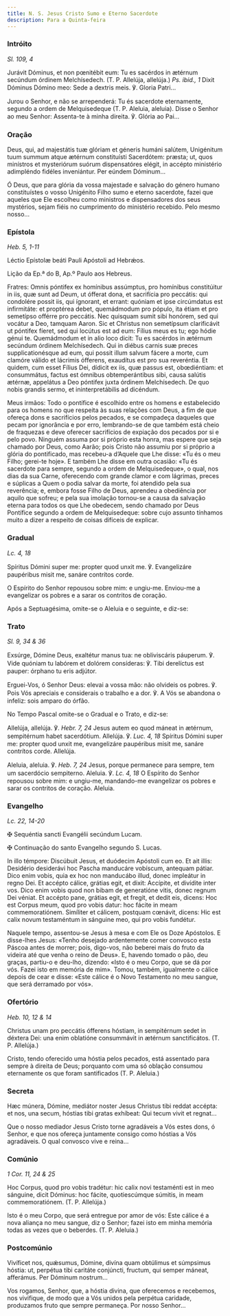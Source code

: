 ```yaml
---
title: N. S. Jesus Cristo Sumo e Eterno Sacerdote
description: Para a Quinta-feira
---
```


### Intróito

<em>Sl. 109, 4</em>

<div class="side-by-side not-content">

Jurávit Dóminus, et non pœnitébit eum: Tu es sacérdos in ætérnum secúndum órdinem Melchísedech. (T. P. Allelúja, allelúja.) <em>Ps. ibid., 1</em> Dixit Dóminus Dómino meo: Sede a dextris meis. ℣. Gloria Patri...

Jurou o Senhor, e não se arrependerá: Tu és sacerdote eternamente, segundo a ordem de Melquisedeque (T. P. Aleluia, aleluia). Disse o Senhor ao meu Senhor: Assenta-te à minha direita. ℣. Glória ao Pai...

</div>

### Oração

<div class="side-by-side not-content">

Deus, qui, ad majestátis tuæ glóriam et géneris humáni salútem, Unigénitum tuum summum atque ætérnum constituísti Sacerdótem: præsta; ut, quos minístros et mysteriórum suórum dispensatóres elégit, in accépto ministério adimpléndo fidéles inveniántur. Per eúndem Dóminum...

Ó Deus, que para glória da vossa majestade e salvação do género humano constituístes o vosso Unigénito Filho sumo e eterno sacerdote, fazei que aqueles que Ele escolheu como ministros e dispensadores dos seus mystérios, sejam fiéis no cumprimento do ministério recebido. Pelo mesmo nosso...

</div>

### Epístola

<em>Heb. 5, 1-11</em>

<div class="side-by-side not-content">

Léctio Epístolæ beáti Pauli Apóstoli ad Hebrǽos.

Lição da Ep.ª do B, Ap.º Paulo aos Hebreus.

Fratres: Omnis póntifex ex homínibus assúmptus, pro homínibus constitúitur in iis, quæ sunt ad Deum, ut ófferat dona, et sacrifícia pro peccátis: qui condolére possit iis, qui ígnorant, et errant: quóniam et ipse circúmdatus est infirmitáte: et proptérea debet, quemádmodum pro pópulo, ita étiam et pro semetípso offérre pro peccátis. Nec quisquam sumit sibi honórem, sed qui vocátur a Deo, tamquam Aaron. Sic et Christus non semetípsum clarificávit ut póntifex fíeret, sed qui locútus est ad eum: Fílius meus es tu; ego hódie génui te. Quemádmodum et in alio loco dicit: Tu es sacérdos in ætérnum secúndum órdinem Melchísedech. Qui in diébus carnis suæ preces supplicationésque ad eum, qui possit illum salvum fácere a morte, cum clamóre válido et lácrimis ófferens, exaudítus est pro sua reveréntia. Et quidem, cum esset Fílius Dei, dídicit ex iis, quæ passus est, obœdiéntiam: et consummátus, factus est ómnibus obtemperántibus sibi, causa salútis ætérnæ, appelátus a Deo póntifex juxta órdinem Melchísedech. De quo nobis grandis sermo, et ininterpretábilis ad dicéndum.

Meus irmãos: Todo o pontífice é escolhido entre os homens e estabelecido para os homens no que respeita às suas relações com Deus, a fim de que ofereça dons e sacrifícios pelos pecados, e se compadeça daqueles que pecam por ignorância e por erro, lembrando-se de que também está cheio de fraquezas e deve oferecer sacrifícios de expiação dos pecados por si e pelo povo. Ninguém assuma por si próprio esta honra, mas espere que seja chamado por Deus, como Aarão; pois Cristo não assumiu por si próprio a glória do pontificado, mas recebeu-a d’Aquele que Lhe disse: «Tu és o meu Filho; gerei-te hoje». E também Lhe disse em outra ocasião: «Tu és sacerdote para sempre, segundo a ordem de Melquisedeque», o qual, nos dias da sua Carne, oferecendo com grande clamor e com lágrimas, preces e súplicas a Quem o podia salvar da morte, foi atendido pela sua reverência; e, embora fosse Filho de Deus, aprendeu a obediência por aquilo que sofreu; e pela sua imolação tornou-se a causa da salvação eterna para todos os que Lhe obedecem, sendo chamado por Deus Pontífice segundo a ordem de Melquisedeque: sobre cujo assunto tínhamos muito a dizer a respeito de coisas difíceis de explicar.

</div>

### Gradual

<em>Lc. 4, 18</em>

<div class="side-by-side not-content">

Spíritus Dómini super me: propter quod unxit me. ℣. Evangelizáre paupéribus misit me, sanáre contrítos corde.

O Espírito do Senhor repousou sobre mim: e ungiu-me. Enviou-me a evangelizar os pobres e a sarar os contritos de coração.

</div>

<aside>Após a Septuagésima, omite-se o Aleluia e o seguinte, e diz-se:</aside>

### Trato

<em>Sl. 9, 34 & 36</em>

<div class="side-by-side not-content">

Exsúrge, Dómine Deus, exaltétur manus tua: ne obliviscáris páuperum. ℣. Vide quóniam tu labórem et dolórem consíderas: ℣. Tibi derelíctus est pauper: órphano tu eris adjútor.

Erguei-Vos, ó Senhor Deus: elevai a vossa mão: não olvideis os pobres. ℣. Pois Vós apreciais e considerais o trabalho e a dor. ℣. A Vós se abandona o infeliz: sois amparo do órfão.

</div>

<aside>No Tempo Pascal omite-se o Gradual e o Trato, e diz-se:</aside>

<div class="side-by-side not-content">

Allelúja, allelúja. ℣. <em>Hebr. 7, 24</em> Jesus autem eo quod máneat in ætérnum, sempitérnum habet sacerdótium. Allelúja. ℣. <em>Luc. 4, 18</em> Spíritus Dómini super me: propter quod unxit me, evangelizáre paupéribus misit me, sanáre contrítos corde. Allelúja.

Aleluia, aleluia. ℣. <em>Heb. 7, 24</em> Jesus, porque permanece para sempre, tem um sacerdócio sempiterno. Aleluia. ℣. <em>Lc. 4, 18</em> O Espírito do Senhor repousou sobre mim: e ungiu-me, mandando-me evangelizar os pobres e sarar os contritos de coração. Aleluia.

</div>

### Evangelho

<em>Lc. 22, 14-20</em>

<div class="side-by-side not-content">

<span class="cross text-red-500">✠</span> Sequéntia sancti Evangélii secúndum Lucam.

<span class="cross text-red-500">✠</span> Continuação do santo Evangelho segundo S. Lucas.

In illo témpore: Discúbuit Jesus, et duódecim Apóstoli cum eo. Et ait illis: Desidério desiderávi hoc Pascha manducáre vobíscum, antequam pátiar. Dico enim vobis, quia ex hoc non manducábo illud, donec impleátur in regno Dei. Et accépto cálice, grátias egit, et dixit: Accípite, et divídite inter vos. Dico enim vobis quod non bibam de generatióne vitis, donec regnum Dei véniat. Et accépto pane, grátias egit, et fregit, et dedit eis, dicens: Hoc est Corpus meum, quod pro vobis datur: hoc fácite in meam commemoratiónem. Simíliter et cálicem, postquam cœnávit, dicens: Hic est calix novum testaméntum in sánguine meo, qui pro vobis fundétur.

Naquele tempo, assentou-se Jesus à mesa e com Ele os Doze Apóstolos. E disse-lhes Jesus: «Tenho desejado ardentemente comer convosco esta Páscoa antes de morrer; pois, digo-vos, não beberei mais do fruto da videira até que venha o reino de Deus». E, havendo tomado o pão, deu graças, partiu-o e deu-lho, dizendo: «Isto é o meu Corpo, que se dá por vós. Fazei isto em memória de mim». Tomou, também, igualmente o cálice depois de cear e disse: «Este cálice é o Novo Testamento no meu sangue, que será derramado por vós».

</div>

### Ofertório

<em>Heb. 10, 12 & 14</em>

<div class="side-by-side not-content">

Christus unam pro peccátis ófferens hóstiam, in sempitérnum sedet in déxtera Dei: una enim oblatióne consummávit in ætérnum sanctificátos. (T. P. Allelúja.)

Cristo, tendo oferecido uma hóstia pelos pecados, está assentado para sempre à direita de Deus; porquanto com uma só oblação consumou eternamente os que foram santificados (T. P. Aleluia.)

</div>

### Secreta

<div class="side-by-side not-content">

Hæc múnera, Dómine, mediátor noster Jesus Christus tibi reddat accépta: et nos, una secum, hóstias tibi gratas exhíbeat: Qui tecum vivit et regnat...

Que o nosso mediador Jesus Cristo torne agradáveis a Vós estes dons, ó Senhor, e que nos ofereça juntamente consigo como hóstias a Vós agradáveis. O qual convosco vive e reina...

</div>

### Comúnio

<em>1 Cor. 11, 24 & 25</em>

<div class="side-by-side not-content">

Hoc Corpus, quod pro vobis tradétur: hic calix novi testaménti est in meo sánguine, dicit Dóminus: hoc fácite, quotiescúmque súmitis, in meam commemoratiónem. (T. P. Allelúja.)

Isto é o meu Corpo, que será entregue por amor de vós: Este cálice é a nova aliança no meu sangue, diz o Senhor; fazei isto em minha memória todas as vezes que o beberdes. (T. P. Aleluia.)

</div>

### Postcomúnio

<div class="side-by-side not-content">

Vivíficet nos, quǽsumus, Dómine, divína quam obtúlimus et súmpsimus hóstia: ut, perpétua tibi caritáte conjúncti, fructum, qui semper máneat, afferámus. Per Dóminum nostrum...

Vos rogamos, Senhor, que, a hóstia divina, que oferecemos e recebemos, nos vivifique, de modo que a Vós unidos pela perpétua caridade, produzamos fruto que sempre permaneça. Por nosso Senhor...

</div>
